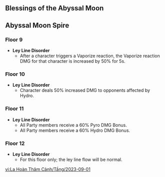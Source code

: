 {{Abyssal Moon Spire
|startVersion   = 4.0
|start          = 2023-09-01
|end            = 2023-09-30
|prev           = 2023-07-16
|next           = 2023-10-01
|floor9Changed  = 1
|floor10Changed = 1
|floor11Changed = 1
|floor12Changed = 1
}}

==Blessings of the Abyssal Moon==
{{Blessing of the Abyssal Moon Schedule}}

==Abyssal Moon Spire==
===Floor 9===
* '''Ley Line Disorder'''  
** After a character triggers a Vaporize reaction, the Vaporize reaction DMG for that character is increased by 50% for 5s.
{{Domain Enemies
|level1      = 72
|target1     = Remaining challenge time longer than (60/180/300) sec.
|enemies1_1  = Treasure Hoarders: Pyro Potioneer*2;Treasure Hoarders: Hydro Potioneer*2;Recon Log Mek - Ousia*2//Nobushi: Jintouban*1;Nobushi: Hitsukeban*1;Nobushi: Kikouban*1;Geological Survey Mek - Ousia*2;Arithmetic Enhancer Mek - Ousia*1
|enemies1_2  = Nobushi: Hitsukeban*1;Nobushi: Kikouban*1;Nimble Harvester Mek - Pneuma*1//Assault Specialist Mek - Pneuma*1;Arithmetic Enhancer Mek - Pneuma*1;Treasure Hoarders: Electro Potioneer*2
|level2      = 74
|target2     = Remaining challenge time longer than (60/180/300) sec.
|enemies2_1  = Hydro Mimic Boar*1;Large Hydro Slime*2;Large Cryo Slime*1;Cherubic Sea Hare*2//Annihilation Specialist Mek - Ousia*1;Treasure Hoarders: Cryo Potioneer*3
|enemies2_2  = Large Pyro Slime*3;Sternshield Crab*2//Annihilation Specialist Mek - Pneuma*1;Treasure Hoarders: Pyro Potioneer*3
|level3      = 76
|target3     = Remaining challenge time longer than (180/300/420) sec.
|enemies3_1  = Blazing Axe Mitachurl*1;Crackling Axe Mitachurl*1//Fatui Mirror Maiden*1;Suppression Specialist Mek - Ousia*1
|enemies3_2  = Fatui Pyro Agent*2;Annihilation Specialist Mek - Pneuma*1
|note3       = <br>
* The first half of this challenge contains an {{Ousia}}-aligned {{Hydro}} [[Enhanced Pneumousia Amplifier]] that applies a massive RES and ATK buff to opponents until the status has been removed.
* The second half of this challenge contains a {{Pneuma}}-aligned {{Pyro}} [[Enhanced Pneumousia Amplifier]] that applies a massive RES and ATK buff to opponents until the status has been removed.
}}

===Floor 10===
* '''Ley Line Disorder'''
** Character deals 50% increased DMG to opponents affected by Hydro.
{{Domain Enemies
|level1      = 80
|target1     = Remaining challenge time longer than (60/180/300) sec.
|enemies1_1  = Fatui Skirmisher - Pyroslinger Bracer*2;Nimble Harvester Mek - Ousia*1;Treasure Hoarders: Gravedigger*1;Treasure Hoarders: Seaman*1;Treasure Hoarders: Handyman*1
|enemies1_2  = Construction Specialist Mek - Pneuma*1;Geological Survey Mek - Pneuma*2
|level2      = 82
|target2     = Remaining challenge time longer than (60/180/300) sec.
|enemies2_1  = Pyro Specter*2;Dendro Specter*2;Electro Specter*2//Winged Dendroshroom*1;Winged Cryoshroom*1;Grounded Hydroshroom*1;Grounded Geoshroom*1
|enemies2_2  = Rimebiter Bathysmal Vishap Hatchling*1;Bolteater Bathysmal Vishap Hatchling*1;Primordial Bathysmal Vishap*1
|level3      = 85
|target3     = Remaining challenge time longer than (180/300/420) sec.
|enemies3_1  = Eremite Stone Enchanter*1;Eremite Sunfrost*2
|enemies3_2  = Ruin Grader*2
}}

===Floor 11===
* '''Ley Line Disorder'''
** All Party members receive a 60% Pyro DMG Bonus.
** All Party members receive a 60% Hydro DMG Bonus.
{{Domain Enemies
|level1      = 88
|target1     = Target defense progress greater than (20/40/60)%
|enemies1_1  = Large Pyro Slime*6;Pyro Specter*6;Pyro Whopperflower*3
|enemies1_2  = Large Cryo Slime*6;Cryo Specter*6;Cryo Whopperflower*3
|level2      = 90
|target2     = Remaining challenge time longer than (60/180/300) sec.
|enemies2_1  = Sternshield Crab*2;Bubbler Seahorse*1//Thunderhelm Lawachurl*2
|enemies2_2  = Cherubic Sea Hare*3//Primordial Bathysmal Vishap Hatchling*1;Rimebiter Bathysmal Vishap Hatchling*1;Bolteater Bathysmal Vishap Hatchling*1//Frostarm Lawachurl*2
|level3      = 92
|target3     = Remaining challenge time longer than (180/300/420) sec.
|enemies3_1  = Nobushi: Jintouban*1;Nobushi: Hitsukeban*1;Nobushi: Kikouban*1//Kairagi: Dancing Thunder*1;Kairagi: Fiery Might*1
|enemies3_2  = Primo Geovishap
}}

===Floor 12===
* '''Ley Line Disorder'''
** For this floor only; the ley line flow will be normal.
{{Domain Enemies
|level1      = 95
|target1     = Remaining challenge time longer than 180/300/420 sec
|enemies1_1  = Maguu Kenki
|enemies1_2  = Tainted Water-Splitting Phantasm*2;Tainted Water-Spouting Phantasm*2//Construction Specialist Mek - Pneuma*1;Suppression Specialist Mek - Pneuma*1;Fatui Cryo Cicin Mage*1
|level2      = 98
|target2     = Remaining challenge time longer than 180/300/420 sec
|enemies2_1  = Emperor of Fire and Iron
|enemies2_2  = Eremite Scorching Loremaster*1;Eremite Daythunder*2//Large Shatterstone Breacher Primus*1;Large Overgrown Breacher Primus*1
|level3      = 100
|target3     = Remaining challenge time longer than 180/300/420 sec
|enemies3_1  = Eremite Floral Ring-Dancer*1;Fatui Skirmisher - Pyroslinger Bracer*2//Suppression Specialist Mek - Ousia*1;Annihilation Specialist Mek - Ousia*1
|enemies3_2  = Icewind Suite: Nemesis of Coppelius
}}

[[vi:La Hoàn Thâm Cảnh/Tầng/2023-09-01]]